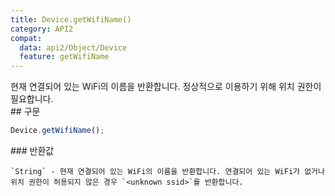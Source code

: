 ```yaml
---
title: Device.getWifiName()
category: API2
compat:
  data: api2/Object/Device
  feature: getWifiName
---
```


<Section>
  현재 연결되어 있는 WiFi의 이름을 반환합니다.

  <Noti type="info">
    정상적으로 이용하기 위해 위치 권한이 필요합니다.
  </Noti>
</Section>
<Section>
  ## 구문

  ~~~js
  Device.getWifiName();
  ~~~

  <Section>
    ### 반환값

    `String` - 현재 연결되어 있는 WiFi의 이름을 반환합니다. 연결되어 있는 WiFi가 없거나 위치 권한이 허용되지 않은 경우 `<unknown ssid>`를 반환합니다.
  </Section>
</Section>